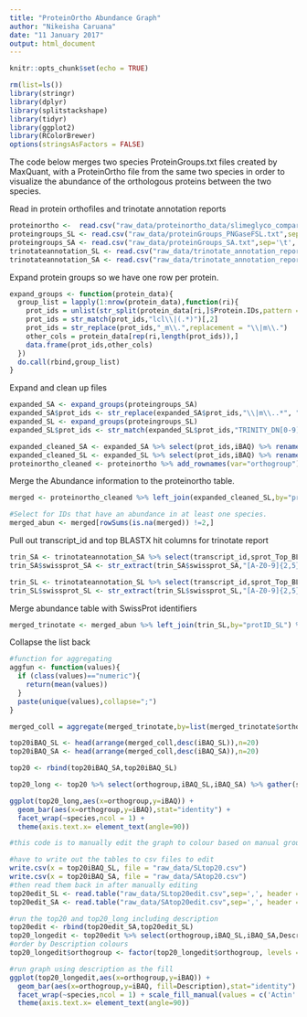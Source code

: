 ```yaml
---
title: "ProteinOrtho Abundance Graph"
author: "Nikeisha Caruana"
date: "11 January 2017"
output: html_document
---
```


```r
knitr::opts_chunk$set(echo = TRUE)
```

```r
rm(list=ls())
library(stringr)
library(dplyr)
library(splitstackshape)
library(tidyr)
library(ggplot2)
library(RColorBrewer)
options(stringsAsFactors = FALSE)
```


The code below merges two species ProteinGroups.txt files created by MaxQuant, with a ProteinOrtho file from the same two species in order to visualize the abundance of the orthologous proteins between the two species.  

Read in protein orthofiles and trinotate annotation reports

```r
proteinortho <-  read.csv("raw_data/proteinortho_data/slimeglyco_comparison.proteinortho", sep='\t', header = TRUE)
proteingroups_SL <- read.csv("raw_data/proteinGroups_PNGaseFSL.txt",sep='\t', header = TRUE)
proteingroups_SA <- read.csv("raw_data/proteinGroups_SA.txt",sep='\t', header = TRUE)
trinotateannotation_SL <- read.csv("raw_data/trinotate_annotation_report_SL.txt",sep='\t', header = TRUE)
trinotateannotation_SA <- read.csv("raw_data/trinotate_annotation_report_SA.txt",sep='\t', header = TRUE)
```

Expand protein groups so we have one row per protein.
```r
expand_groups <- function(protein_data){
  group_list = lapply(1:nrow(protein_data),function(ri){
    prot_ids = unlist(str_split(protein_data[ri,]$Protein.IDs,pattern = ";"))
    prot_ids = str_match(prot_ids,"lcl\\|(.*)")[,2]
    prot_ids = str_replace(prot_ids,"_m\\.",replacement = "\\|m\\.")
    other_cols = protein_data[rep(ri,length(prot_ids)),]
    data.frame(prot_ids,other_cols)
  })
  do.call(rbind,group_list)
}

```

Expand and clean up files

```r

expanded_SA <- expand_groups(proteingroups_SA)
expanded_SA$prot_ids <- str_replace(expanded_SA$prot_ids,"\\|m\\..*", "")
expanded_SL <- expand_groups(proteingroups_SL)
expanded_SL$prot_ids <- str_match(expanded_SL$prot_ids,"TRINITY_DN[0-9]*_c[0-9]_g[0-9]_i[0-9]")

expanded_cleaned_SA <- expanded_SA %>% select(prot_ids,iBAQ) %>% rename(protID_SA = prot_ids) %>% rename(iBAQ_SA=iBAQ) %>% na.omit()
expanded_cleaned_SL <- expanded_SL %>% select(prot_ids,iBAQ) %>% rename(protID_SL = prot_ids) %>% rename(iBAQ_SL=iBAQ) %>% na.omit()
proteinortho_cleaned <- proteinortho %>% add_rownames(var="orthogroup") %>% rename(protID_SL = TrinitySepio.fasta) %>% rename(protID_SA = TrinitySepia.fasta) %>% cSplit("protID_SA", ",", "long",type.convert=FALSE) %>% cSplit("protID_SL", ",", "long",type.convert=FALSE) %>% as.data.frame()

```

Merge the Abundance information to the proteinortho table.
```r

merged <- proteinortho_cleaned %>% left_join(expanded_cleaned_SL,by="protID_SL") %>% left_join(expanded_cleaned_SA,by="protID_SA")

#Select for IDs that have an abundance in at least one species.
merged_abun <- merged[rowSums(is.na(merged)) !=2,]
```

Pull out transcript_id and top BLASTX hit columns for trinotate report

```r
trin_SA <- trinotateannotation_SA %>% select(transcript_id,sprot_Top_BLASTX_hit) %>% rename(protID_SA = transcript_id) %>% rename(swissprot_SA=sprot_Top_BLASTX_hit) %>% na.omit()  
trin_SA$swissprot_SA <- str_extract(trin_SA$swissprot_SA,"[A-Z0-9]{2,5}_[A-Z0-9]{3,5}")

trin_SL <- trinotateannotation_SL %>% select(transcript_id,sprot_Top_BLASTX_hit) %>% rename(protID_SL = transcript_id) %>% rename(swissprot_SL=sprot_Top_BLASTX_hit) %>% na.omit() 
trin_SL$swissprot_SL <- str_extract(trin_SL$swissprot_SL,"[A-Z0-9]{2,5}_[A-Z0-9]{3,5}")

```
Merge abundance table with SwissProt identifiers
```r
merged_trinotate <- merged_abun %>% left_join(trin_SL,by="protID_SL") %>% left_join(trin_SA,by="protID_SA")

```
Collapse the list back
```r
#function for aggregating
aggfun <- function(values){
  if (class(values)=="numeric"){
    return(mean(values))
  }
  paste(unique(values),collapse=";")
}

```

```r

merged_coll = aggregate(merged_trinotate,by=list(merged_trinotate$orthogroup),aggfun)

```


```r

top20iBAQ_SL <- head(arrange(merged_coll,desc(iBAQ_SL)),n=20)
top20iBAQ_SA <- head(arrange(merged_coll,desc(iBAQ_SA)),n=20) 

top20 <- rbind(top20iBAQ_SA,top20iBAQ_SL)

top20_long <- top20 %>% select(orthogroup,iBAQ_SL,iBAQ_SA) %>% gather(species,iBAQ,-orthogroup) 

ggplot(top20_long,aes(x=orthogroup,y=iBAQ)) + 
  geom_bar(aes(x=orthogroup,y=iBAQ),stat="identity") + 
  facet_wrap(~species,ncol = 1) + 
  theme(axis.text.x= element_text(angle=90))

```

```r

#this code is to manually edit the graph to colour based on manual groupings made based on swissprot identifiers

#have to write out the tables to csv files to edit 
write.csv(x = top20iBAQ_SL, file = "raw_data/SLtop20.csv")
write.csv(x = top20iBAQ_SA, file = "raw_data/SAtop20.csv")
#then read them back in after manually editing
top20edit_SL <- read.table("raw_data/SLtop20edit.csv",sep=',', header = TRUE)
top20edit_SA <- read.table("raw_data/SAtop20edit.csv",sep=',', header = TRUE)

#run the top20 and top20_long including description
top20edit <- rbind(top20edit_SA,top20edit_SL)
top20_longedit <- top20edit %>% select(orthogroup,iBAQ_SL,iBAQ_SA,Description) %>% gather(species,iBAQ,-orthogroup, -Description)
#order by Description colours 
top20_longedit$orthogroup <- factor(top20_longedit$orthogroup, levels = top20_longedit$orthogroup [order(top20_longedit$Description)])

#run graph using description as the fill
ggplot(top20_longedit,aes(x=orthogroup,y=iBAQ)) + 
  geom_bar(aes(x=orthogroup,y=iBAQ, fill=Description),stat="identity") + 
  facet_wrap(~species,ncol = 1) + scale_fill_manual(values = c('Actin' = "lightslateblue", 'Enzymatic' = "yellowgreen", 'Histone' = "deeppink", 'Calmodulin' = "darkorchid", 'Other' = "dodgerblue", 'Intermediate Filament' = 'darkorange','Tubulin' = "lightpink",'Annexin' = "darkblue")) +
  theme(axis.text.x= element_text(angle=90))

```






